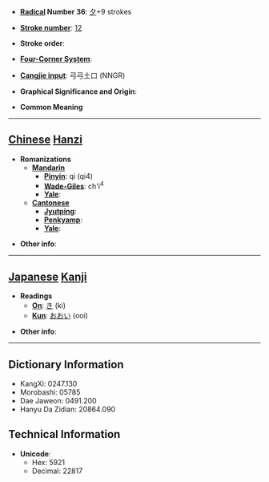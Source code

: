 * '''[[Wiktionary:Chinese radical index| Radical]] Number 36''': [[Wiktionary:Chinese radical index 夕|夕]]+9 strokes

* '''[[Wiktionary:Chinese total strokes index|Stroke number]]''': [[Wiktionary:Chinese total strokes index 12|12]]

* '''Stroke order''': 

* '''[[Wiktionary:Chinese four corner index|Four-Corner System]]''': 

* '''[[Wiktionary:Chinese Cangjie index|Cangjie input]]''': 弓弓土口 (NNGR)

* '''Graphical Significance and Origin''': 

* '''Common Meaning'''

----

== [[Chinese]] [[Hanzi]] ==

* '''Romanizations'''
** '''[[Mandarin]]'''
*** '''[[Pinyin]]''': qì (qi4)
*** '''[[Wade-Giles]]''': ch'i<sup>4</sup>
*** '''[[Yale]]''': 
** '''[[Cantonese]]'''
*** '''[[Jyutping]]''':
*** '''[[Penkyamp]]''': 
*** '''[[Yale]]''': 

* '''Other info''': 

----

== [[Japanese]] [[Kanji]] ==

* '''Readings'''
** '''[[On]]''': [[き]] (ki)
** '''[[Kun]]''': [[おおい]] (ooi)

* '''Other info''':  

----

== Dictionary Information ==

* KangXi: 0247.130
* Morobashi: 05785
* Dae Jaweon: 0491.200
* Hanyu Da Zidian: 20864.090

== Technical Information ==

* '''Unicode''':
** Hex: 5921
** Decimal: 22817